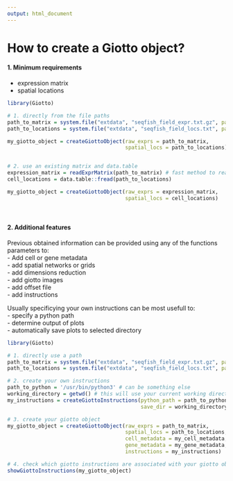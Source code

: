 ```yaml
---
output: html_document
---
```



# How to create a Giotto object?  

#### 1. Minimum requirements  

- expression matrix  
- spatial locations  

```r
library(Giotto)

# 1. directly from the file paths
path_to_matrix = system.file("extdata", "seqfish_field_expr.txt.gz", package = 'Giotto')
path_to_locations = system.file("extdata", "seqfish_field_locs.txt", package = 'Giotto')

my_giotto_object = createGiottoObject(raw_exprs = path_to_matrix,
                                      spatial_locs = path_to_locations)


# 2. use an existing matrix and data.table
expression_matrix = readExprMatrix(path_to_matrix) # fast method to read expression matrix
cell_locations = data.table::fread(path_to_locations)

my_giotto_object = createGiottoObject(raw_exprs = expression_matrix,
                                      spatial_locs = cell_locations)

``` 

$~$

#### 2. Additional features   

Previous obtained information can be provided using any of the functions parameters to:  
- Add cell or gene metadata  
- add spatial networks or grids  
- add dimensions reduction  
- add giotto images  
- add offset file  
- add instructions  

Usually specificying your own instructions can be most usefull to:  
- specify a python path  
- determine output of plots  
- automatically save plots to selected directory  

```r
library(Giotto)

# 1. directly use a path
path_to_matrix = system.file("extdata", "seqfish_field_expr.txt.gz", package = 'Giotto')
path_to_locations = system.file("extdata", "seqfish_field_locs.txt", package = 'Giotto')

# 2. create your own instructions
path_to_python = '/usr/bin/python3' # can be something else 
working_directory = getwd() # this will use your current working directory
my_instructions = createGiottoInstructions(python_path = path_to_python,
                                           save_dir = working_directory)

# 3. create your giotto object
my_giotto_object = createGiottoObject(raw_exprs = path_to_matrix,
                                      spatial_locs = path_to_locations,
                                      cell_metadata = my_cell_metadata,
                                      gene_metadata = my_gene_metadata,
                                      instructions = my_instructions)

# 4. check which giotto instructions are associated with your giotto object
showGiottoInstructions(my_giotto_object)
```






